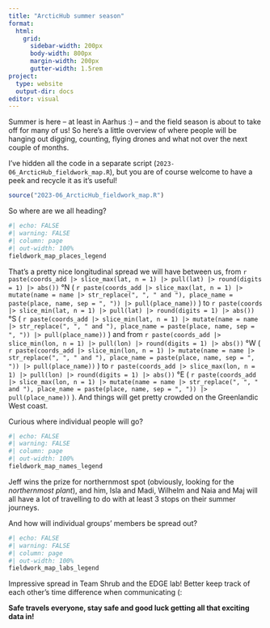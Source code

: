 ```yaml
---
title: "ArcticHub summer season"
format:
  html: 
    grid:
      sidebar-width: 200px
      body-width: 800px
      margin-width: 200px
      gutter-width: 1.5rem
project:
  type: website
  output-dir: docs
editor: visual
---
```


Summer is here -- at least in Aarhus :) -- and the field season is about to take off for many of us! So here's a little overview of where people will be hanging out digging, counting, flying drones and what not over the next couple of months.

I've hidden all the code in a separate script (`2023-06_ArcticHub_fieldwork_map.R`), but you are of course welcome to have a peek and recycle it as it's useful!

```r
source("2023-06_ArcticHub_fieldwork_map.R")
```

So where are we all heading?

```r
#| echo: FALSE
#| warning: FALSE
#| column: page
#| out-width: 100%
fieldwork_map_places_legend
```

That's a pretty nice longitudinal spread we will have between us, from `r paste(coords_add |> slice_max(lat, n = 1) |> pull(lat) |> round(digits = 1) |> abs())` °N ( `r paste(coords_add |> slice_max(lat, n = 1) |> mutate(name = name |> str_replace(", ", " and "), place_name = paste(place, name, sep = ", ")) |> pull(place_name))` ) to `r paste(coords |> slice_min(lat, n = 1) |> pull(lat) |> round(digits = 1) |> abs())` °S ( `r paste(coords_add |> slice_min(lat, n = 1) |> mutate(name = name |> str_replace(", ", " and "), place_name = paste(place, name, sep = ", ")) |> pull(place_name))` ) and from `r paste(coords_add |> slice_min(lon, n = 1) |> pull(lon) |> round(digits = 1) |> abs())` °W ( `r paste(coords_add |> slice_min(lon, n = 1) |> mutate(name = name |> str_replace(", ", " and "), place_name = paste(place, name, sep = ", ")) |> pull(place_name))` ) to `r paste(coords_add |> slice_max(lon, n = 1) |> pull(lon) |> round(digits = 1) |> abs())` °E ( `r paste(coords_add |> slice_max(lon, n = 1) |> mutate(name = name |> str_replace(", ", " and "), place_name = paste(place, name, sep = ", ")) |> pull(place_name))` ). And things will get pretty crowded on the Greenlandic West coast.

Curious where individual people will go?

```r
#| echo: FALSE
#| warning: FALSE
#| column: page
#| out-width: 100%
fieldwork_map_names_legend
```

Jeff wins the prize for northernmost spot (obviously, looking for the *northernmost plant*), and him, Isla and Madi, Wilhelm and Naia and Maj will all have a lot of travelling to do with at least 3 stops on their summer journeys.

And how will individual groups' members be spread out?

```r
#| echo: FALSE
#| warning: FALSE
#| column: page
#| out-width: 100%
fieldwork_map_labs_legend
```

Impressive spread in Team Shrub and the EDGE lab! Better keep track of each other's time difference when communicating (:

<!-- To wrap it up, just for fun, here's the same plot again, though this time in an interactive format: -->

<!-- ```{r plotly} -->
<!-- #| echo: FALSE -->
<!-- #| warning: FALSE -->
<!-- #| column: page -->
<!-- #| out-width: 100% -->
<!-- fieldwork_map_plotly -->
<!-- ``` -->

**Safe travels everyone, stay safe and good luck getting all that exciting data in!**
